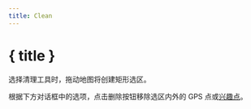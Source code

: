 ```yaml
---
title: Clean
---
```


<script>
</script>

# <SquareDashedMousePointer size="24" class="inline-block" style="margin-bottom: 5px" /> { title }

选择清理工具时，拖动地图将创建矩形选区。

根据下方对话框中的选项，点击删除按钮移除选区内外的 GPS 点或[兴趣点](.../gpx)。

<div class="flex flex-row justify-center">
    <Clean class="text-foreground p-3 border rounded-md shadow-lg" />
</div>
